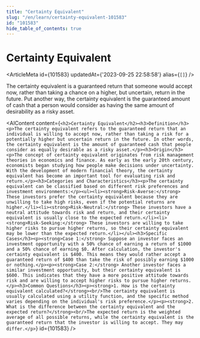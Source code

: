 ```yaml
---
title: "Certainty Equivalent"
slug: "/en/learn/certainty-equivalent-101583"
id: "101583"
hide_table_of_contents: true
---
```



# Certainty Equivalent

<ArticleMeta id={101583} updatedAt={'2023-09-25 22:58:58'} alias={`[]`} />
<div className='border-solid border-b border-t-0 my-4 border-[var(--ifm-color-gray-300)]' />

The certainty equivalent is a guaranteed return that someone would accept now, rather than taking a chance on a higher, but uncertain, return in the future. Put another way, the certainty equivalent is the guaranteed amount of cash that a person would consider as having the same amount of desirability as a risky asset.

<AIContent content={`<h2>Certainty Equivalent</h2><h3>Definition</h3><p>The certainty equivalent refers to the guaranteed return that an individual is willing to accept now, rather than taking a risk for a potentially higher but uncertain return in the future. In other words, the certainty equivalent is the amount of guaranteed cash that people consider as equally desirable as a risky asset.</p><h3>Origin</h3><p>The concept of certainty equivalent originates from risk management theories in economics and finance. As early as the early 20th century, economists began studying how people make decisions under uncertainty. With the development of modern financial theory, the certainty equivalent has become an important tool for evaluating risk and return.</p><h3>Categories and Characteristics</h3><p>The certainty equivalent can be classified based on different risk preferences and investment environments:</p><ul><li><strong>Risk-Averse:</strong> These investors prefer the certainty equivalent because they are unwilling to take high risks, even if the potential returns are higher.</li><li><strong>Risk-Neutral:</strong> These investors have a neutral attitude towards risk and return, and their certainty equivalent is usually close to the expected return.</li><li><strong>Risk-Seeking:</strong> These investors are willing to take higher risks to pursue higher returns, so their certainty equivalent may be lower than the expected return.</li></ul><h3>Specific Cases</h3><p><strong>Case 1:</strong> Suppose an investor faces an investment opportunity with a 50% chance of earning a return of $1000 and a 50% chance of earning $0. After calculation, the investor's certainty equivalent is $400. This means they would rather accept a guaranteed return of $400 than take the risk of possibly earning $1000 or nothing.</p><p><strong>Case 2:</strong> Another investor faces a similar investment opportunity, but their certainty equivalent is $600. This indicates that they have a more positive attitude towards risk and are willing to accept higher risks to pursue higher returns.</p><h3>Common Questions</h3><p><strong>1. How is the certainty equivalent calculated?</strong><br/>The certainty equivalent is usually calculated using a utility function, and the specific method varies depending on the individual's risk preference.</p><p><strong>2. What is the difference between the certainty equivalent and the expected return?</strong><br/>The expected return is the weighted average of all possible returns, while the certainty equivalent is the guaranteed return that the investor is willing to accept. They may differ.</p>`} id={101583} />
